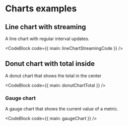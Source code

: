 

# Charts examples

## Line chart with streaming

A line chart with regular interval updates.

<CodeBlock code={{ main: lineChartStreamingCode }} />

## Donut chart with total inside

A donut chart that shows the total in the center

<CodeBlock code={{ main: donutChartTotal }} />

### Gauge chart

A gauge chart that shows the current value of a metric.

<CodeBlock code={{ main: gaugeChart }} />
